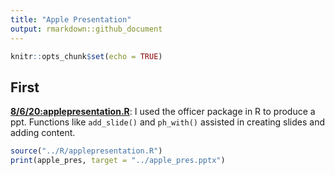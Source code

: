```yaml
---
title: "Apple Presentation"
output: rmarkdown::github_document
---
```


```r
knitr::opts_chunk$set(echo = TRUE)
```

## First

[**8/6/20:applepresentation.R**](../R/applepresentation.R): I used the officer package in R to produce a ppt. Functions like `add_slide()` and `ph_with()` assisted in creating slides and adding content.
```r
source("../R/applepresentation.R")
print(apple_pres, target = "../apple_pres.pptx")
```
